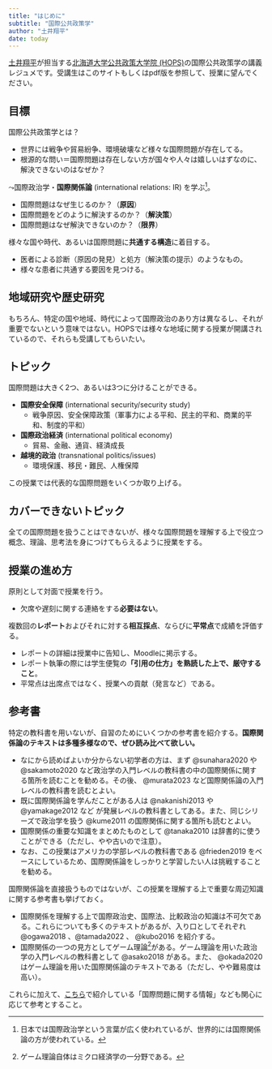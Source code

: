 ```yaml
---
title: "はじめに"
subtitle: "国際公共政策学"
author: "土井翔平"
date: today
---
```


[土井翔平](https://shohei-doi.github.io)が担当する[北海道大学公共政策大学院 (HOPS)](https://www.hops.hokudai.ac.jp/)の国際公共政策学の講義レジュメです。受講生はこのサイトもしくはpdf版を参照して、授業に望んでください。

## 目標

国際公共政策学とは？

-   世界には戦争や貿易紛争、環境破壊など様々な国際問題が存在してる。
-   根源的な問い＝国際問題は存在しない方が国々や人々は嬉しいはずなのに、解決できないのはなぜか？

$\leadsto$国際政治学・**国際関係論** (international relations: IR) を学ぶ^[日本では国際政治学という言葉が広く使われているが、世界的には国際関係論の方が使われている。]。

-   国際問題はなぜ生じるのか？（**原因**）
-   国際問題をどのように解決するのか？（**解決策**）
-   国際問題はなぜ解決できないのか？（**限界**）

様々な国や時代、あるいは国際問題に**共通する構造**に着目する。

-   医者による診断（原因の発見）と処方（解決策の提示）のようなもの。
-   様々な患者に共通する要因を見つける。

::: callout-warning
## 地域研究や歴史研究

もちろん、特定の国や地域、時代によって国際政治のあり方は異なるし、それが重要でないという意味ではない。HOPSでは様々な地域に関する授業が開講されているので、それらも受講してもらいたい。
:::

## トピック

国際問題は大きく2つ、あるいは3つに分けることができる。

-   **国際安全保障** (international security/security study)
    -   戦争原因、安全保障政策（軍事力による平和、民主的平和、商業的平和、制度的平和）
-   **国際政治経済** (international political economy)
    -   貿易、金融、通貨、経済成長
-   **越境的政治** (transnational politics/issues)
    -   環境保護、移民・難民、人権保障

この授業では代表的な国際問題をいくつか取り上げる。

::: callout-warning
## カバーできないトピック

全ての国際問題を扱うことはできないが、様々な国際問題を理解する上で役立つ概念、理論、思考法を身につけてもらえるように授業をする。
:::

## 授業の進め方

原則として対面で授業を行う。

-   欠席や遅刻に関する連絡をする**必要はない**。

複数回の**レポート**およびそれに対する**相互採点**、ならびに**平常点**で成績を評価する。

-   レポートの詳細は授業中に告知し、Moodleに掲示する。
-   レポート執筆の際には学生便覧の**「引用の仕方」を熟読した上で、厳守すること**。
-   平常点は出席点ではなく、授業への貢献（発言など）である。

## 参考書

特定の教科書を用いないが、自習のためにいくつかの参考書を紹介する。**国際関係論のテキストは多種多様なので、ぜひ読み比べて欲しい。**

-   なにから読めばよいか分からない初学者の方は、まず @sunahara2020 や @sakamoto2020 など政治学の入門レベルの教科書の中の国際関係に関する箇所を読むことを勧める。その後、 @murata2023 など国際関係論の入門レベルの教科書を読むとよい。
-   既に国際関係論を学んだことがある人は @nakanishi2013 や @yamakage2012 など が発展レベルの教科書としてある。また、同じシリーズで政治学を扱う @kume2011 の国際関係に関する箇所も読むとよい。
-   国際関係の重要な知識をまとめたものとして @tanaka2010 は辞書的に使うことができる（ただし、やや古いので注意）。
-   なお、この授業はアメリカの学部レベルの教科書である @frieden2019 をベースにしているため、国際関係論をしっかりと学習したい人は挑戦することを勧める。

国際関係論を直接扱うものではないが、この授業を理解する上で重要な周辺知識に関する参考書も挙げておく。

-   国際関係を理解する上で国際政治史、国際法、比較政治の知識は不可欠である。これらについても多くのテキストがあるが、入り口としてそれぞれ @ogawa2018 、@tamada2022 、 @kubo2016 を紹介する。
-   国際関係の一つの見方としてゲーム理論^[ゲーム理論自体はミクロ経済学の一分野である。]がある。ゲーム理論を用いた政治学の入門レベルの教科書として @asako2018 がある。また、 @okada2020 はゲーム理論を用いた国際関係論のテキストである（ただし、やや難易度は高い）。

これらに加えて、[こちら](https://sdoi.notion.site/bc51220cd2c54100a75981e56123b235)で紹介している「国際問題に関する情報」なども関心に応じて参考とすること。
